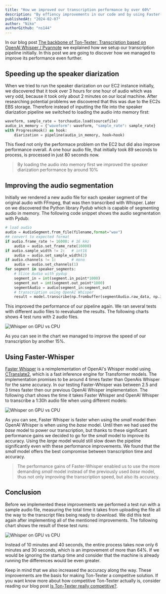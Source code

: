 ```yaml
---
title: "How we improved our transcription performance by over 60%"
description: "By effiency improvements in our code and by using Faster-Whisper we improved our transcription performance significantly"
publishedAt: "2024-02-07"
author: "Niko"
authorGithub: "ns144"
---
```


In our blog post [The backbone of Ton-Texter: Transcription based on OpenAI Whisper / Pyannote](https://ton-texter.de/blog/Transcription-based-on-OpenAI-Whisper-Pyannote) we explained how we setup our transcription pipeline initially. In this post we are going to discover how we managed to improve its performance even further.

## Speeding up the speaker diarization

When we tried to run the speaker diarization on our EC2 instance initially, we discovered that it took over 3 hours for one hour of audio which was very odd, because it took only about 2 minutes on our local machine. After researching potential problems we discovered that this was due to the EC2s EBS storage. Therefore instead of inputting the file into the speaker diarization pipeline we switched to loading the audio into memory first:

```python
waveform, sample_rate = torchaudio.load(sourcefile)
audio_in_memory = {"waveform": waveform, "sample_rate": sample_rate}
with ProgressHook() as hook:
	diarization = pipeline(audio_in_memory, hook=hook)
```

This fixed not only the performace problem on the EC2 but did also improve performance overall. A one hour audio file, that initially took 89 seconds to process, is processed in just 80 seconds now.

> By loading the audio into memory first we improved the speaker diarization performance by around 10%



## Improving the audio segmentation

Initially we rendered a new audio file for each speaker segment of the original audio with FFmpeg, that was then transcribed with Whisper. Later on we discovered the Python library *Pydub* which is capable of segmenting audio in memory. The following code snippet shows the audio segmentation with Pydub:

```python
# load audio 
audio = AudioSegment.from_file(filename,format="wav")
## convert to expected format
if audio.frame_rate != 16000: # 16 kHz
    audio = audio.set_frame_rate(16000)
if audio.sample_width != 2:   # int16
   	audio = audio.set_sample_width(2)
if audio.channels != 1:       # mono
   	audio = audio.set_channels(1)        
for segment in speaker_segments:
	# Slice Audio with pydup
	segment_in = int(segment.in_point*1000)
    segment_out = int(segment.out_point*1000)
    segmentAudio = audio[segment_in:segment_out]
    # transcription using OpenAI Whisper
    result = model.transcribe(np.frombuffer(segmentAudio.raw_data, np.int16).flatten().astype(np.float32) / 32768.0)
```

This improved the performance of our pipeline again. We ran several tests with different audio files to reevaluate the results. The following charts shows 4 test runs with 2 audio files.

 ![Whisper on GPU vs CPU](/images/blog/How-we-managed-to-increase-our-transcription-performance/Pydub.png)

As you can see in the chart we managed to improve the speed of our transcription by another 15%.

## Using Faster-Whisper

[Faster Whisper](https://github.com/SYSTRAN/faster-whisper) is a reimplementation of OpenAI's Whisper model using [CTranslate2](https://github.com/OpenNMT/CTranslate2/), which is a fast inference engine for Transformer models. The implementation promises to be around 4 times faster than OpenAis Whisper for the same accuracy. In our testing Faster-Whisper was between 2.5 and 3 times faster then our previous OpenAI Whisper implementation. The following chart shows the time it takes Faster Whisper and OpenAI Whisper to transcribe a 1:30h audio file when using different models:

 ![Whisper on GPU vs CPU](/images/blog/How-we-managed-to-increase-our-transcription-performance/Faster.png)

As you can see, Faster Whisper is faster when using the *small* model then OpenAI Whisper is when using the *base* model. Until then we had used the *base* model to power our transcription, but thanks to these significant performance gains we decided to go for the *small* model to improve its accuracy. Using the *large* model would still slow down the pipeline significantly even with these performance improvements. We found that the *small* model offers the best compromise between transcription time and accuracy.  

> The performance gains of Faster-Whisper enabled us to use the more demanding *small* model instead of the previously used *base* model, thus not only improving the transcription speed, but also its accuracy.

## Conclusion

Before we implemented these improvements we performed a test run with a sample audio file, measuring the total time it takes from uploading the file all the way to the transcript files being ready to download. We did this test again after implementing all of the mentioned improvements. The following chart shows the result of these test runs:

 ![Whisper on GPU vs CPU](/images/blog/How-we-managed-to-increase-our-transcription-performance/After.png)

Instead of 10 minutes and 40 seconds, the entire process takes now only 6 minutes and 30 seconds, which is an improvement of more than 64%. If we would be ignoring the startup time and consider that the machine is already running the differences would be even greater. 

Keep in mind that we also increased the accuracy along the way. These improvements are the basis for making Ton-Texter a competitve solution. If you want know more about how competitive Ton-Texter actually is, consider reading our blog post [Is Ton-Texter really competitive?](https://ton-texter.de/blog/Is-Ton-Texter-actually-competitive).